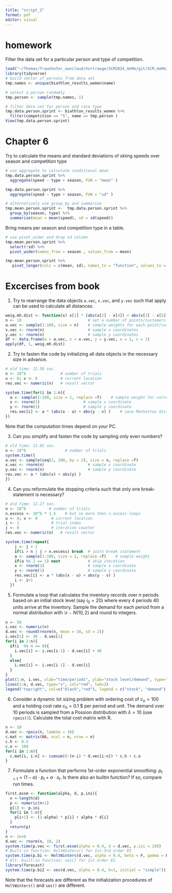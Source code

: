 ```yaml
---
title: "script_2"
format: pdf
editor: visual
---
```


# homework

Filter the data set for a particular person and type of competition.

```r
load("~/Thomas/fraunhofer_owncloud/Vortraege/SCM2024_HoMe/git/SCM_HoMe24/data_biathlon.RData")
library(tidyverse)
# build vector of persons from data set 
tmp.names <- unique(biathlon_results_women$name)

# select a person randomly
tmp.person <- sample(tmp.names, 1)

# filter data set for person and race type 
tmp.data.person.sprint <- biathlon_results_women %>% 
  filter(competition == "S", name == tmp.person ) 
View(tmp.data.person.sprint)
```

# Chapter 6

Try to calculate the means and standard deviations of skiing speeds over season and competition type

```r
# use aggregate to calculate conditional mean
tmp.data.person.sprint %>% 
  aggregate(speed ~ type + season, FUN = "mean" ) 

tmp.data.person.sprint %>% 
  aggregate(speed ~ type + season, FUN = "sd" )

# alternatively use group_by and summarise
tmp.mean.person.sprint <-  tmp.data.person.sprint %>% 
  group_by(season, type) %>% 
  summarise(mean = mean(speed), sd = sd(speed))
```

Bring means per season and competition type in a table.

```r
# use pivot_wider and drop sd column
tmp.mean.person.sprint %>% 
  select(!sd) %>%
  pivot_wider(names_from = season , values_from = mean)

tmp.mean.person.sprint %>% 
   pivot_longer(cols = c(mean, sd), names_to = "function", values_to = "value")
```



# Excercises from book

1.  Try to rearrange the data objects `a.vec`, `x.vec`, and `y.vec` such that apply can be used to calculate all distances.

```r
weig.mh.dist <- function(x) x[1] * (abs(x[2] - x[4]) + abs(x[3] - x[5]) ) 
n <- 10                             # set a number of points/customers
a.vec <- sample(1:100, size = n)    # sample weights for each point/customer
x.vec <- rnorm(n)                   # sample x coordinates
y.vec <- rnorm(n)                   # sample y coordinates
df <- data.frame(a = a.vec, x = x.vec, y = y.vec, u = 1, v = 1)
apply(df, 1, weig.mh.dist)
```

2.  Try to fasten the code by initializing all data objects in the necessary size in advance.

```r
# old time: 12.58 sec.
n <- 10^6               # number of trials
u <- 0; v <- 0          # current location
res.vec <- numeric(n)   # result vector

system.time(for(i in 1:n){
  a <- sample(1:100, size = 1, replace =T)    # sample weight for current point/customer
  x <- rnorm(1)                   # sample x coordinate
  y <- rnorm(1)                   # sample y coordinate
  res.vec[i] <- a * (abs(x - u) + abs(y - v) )    # save Manhattan distance
})
```

Note that the computation times depend on your PC.

3.  Can you simplify and fasten the code by sampling only even numbers?

```r
# old time: 11.85 sec.
n <- 10^6                 # number of trials
system.time({
a.vec <- sample(seq(2, 100, by = 2), size = n, replace =T)
x.vec <- rnorm(n)                   # sample x coordinate
y.vec <- rnorm(n)                   # sample y coordinate
res.vec <- a * (abs(x) + abs(y) )
})
```

4.  Can you reformulate the stopping criteria such that only one break-statement is necessary?

```r
# old time: 12.27 sec.
n <- 10^6          # number of trials
n.excess <- 10^6 * 1.5    # but no more then n.excess loops 
u <- 0; v <- 0      # current location
i <- 1              # trial index 
j <- 0              # iteration counter
res.vec <- numeric(n)   # result vector

system.time(repeat{    
    j <- j + 1
    if(i > n | j > n.excess) break  # joint break statement
    a <- sample(1:100, size = 1, replace =T)    # sample weight 
    if(a %% 2 == 1) next            # skip iteration
    x <- rnorm(1)                   # sample x coordinate
    y <- rnorm(1)                   # sample y coordinate
    res.vec[i] <- a * (abs(x - u) + abs(y - v) )  
    i <- i+1                       
  })
```

5.  Formulate a loop that calculates the inventory records over $n$ periods based on an initial stock level (say $i_0 = 20$) where every 4 periods 40 units arrive at the inventory. Sample the demand for each period from a normal distribution with $\mathcal{D} \sim N(10, 2)$ and round to integers.

```r
n <- 50
i.vec <- numeric(n)
d.vec <- round(rnorm(n, mean = 10, sd = 2))
i.vec[1] <- 30 - d.vec[1]
for(i in 2:n){
  if(i  %% 4 == 0){
    i.vec[i] <- i.vec[i-1] - d.vec[i] + 40
  }
  else{
    i.vec[i] <- i.vec[i-1] - d.vec[i]
  }
}
plot(1:n, i.vec, xlab="time/periods", ylab="stock level/demand", type="s", lwd=2)
lines(1:n, d.vec, type="s", col="red", lwd=2)
legend("topright", col=c("black","red"), legend = c("stock", "demand"), bty = "n")
```

6.  Consider a dynamic lot sizing problem with ordering cost of $c_o = 100$ and a holding cost rate $c_h = 0.1$ \$ per period and unit. The demand over 10 periods is sampled from a Possion distribution with $\lambda = 10$ (use `rpois()`). Calculate the total cost matrix with R.

```r
n <- 10
d.vec <- rpois(n, lambda = 10)
c.mat <- matrix(NA, ncol = n, nrow = n)
c.h <- 0.5
c.o <- 100
for(i in 1:n){
  c.mat[i, i:n] <- cumsum(0:(n-i) * d.vec[i:n]) * c.h + c.o
}
```

7.  Formulate a function that performs 1st-order exponential smoothing: $p_{t+1} = (1-\alpha) \cdot p_t + \alpha \cdot x_t$. Is there also an builtin function? If so, compare run times.

```r
first.exsm <- function(alpha, d, p.ini){
  n <-length(d)
  p <- numeric(n+1)
  p[1] <- p.ini
  for(i in 1:n){
    p[i+1] <- (1-alpha) * p[i] + alpha * d[i]
  }
  return(p)
}
n <- 1e+6
d.vec <- rnorm(n, 10, 2)
system.time(p.vec <- first.exsm(alpha = 0.4, d = d.vec, p.ini = 10))
# Built-in function: HoltWinters() for 1st-3rd order ES
system.time(p.bi <- HoltWinters(d.vec, alpha = 0.4, beta = F, gamma = F, l.start = 10))
# Alt. built-in function: ses() for 1st order ES
library(forecast)
system.time(p.bi2 <- ses(d.vec, alpha = 0.4, h=1, initial = "simple"))
```

Note that the forecasts are different as the initialization procedures of `HoltWinters()` and `ses()` are different.
